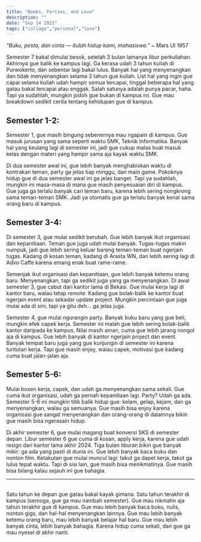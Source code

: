 ```yaml
---
title: "Books, Parties, and Love"
description: ""
date: "Sep 14 2025"
tags: ["collage","personal","love"]
---
```

*“Buku, pesta, dan cinta — itulah hidup kami, mahasiswa.”* ~ Mars UI 1957

Semester 7 bakal dimulai besok, setelah 3 bulan lamanya libur perkuliahan. Akhirnya gue balik ke kampus lagi. Ga kerasa udah 3 tahun kuliah di Purwokerto, dan sebentar lagi bakal lulus. Banyak hal yang menyenangkan dan tidak menyenangkan selama 3 tahun gue kuliah. List hal yang ingin gue capai selama kuliah udah hampir semua tercapai, tinggal beberapa hal yang gatau bakal tercapai atau enggak. Salah satunya adalah punya pacar, haha. Tapi ya sudahlah, mungkin jodoh gue bukan di kampus ini. Gue mau breakdown sedikit cerita tentang kehidupan gue di kampus.

## Semester 1-2:
Semester 1, gue masih bingung sebenernya mau ngapain di kampus. Gue masuk jurusan yang sama seperti waktu SMK, Teknik Informatika. Banyak hal yang keulang lagi di semester ini, jadi gue cukup malas buat masuk kelas dengan materi yang hampir sama aja kayak waktu SMK.

Di dua semester awal ini, gue lebih banyak menghabiskan waktu di kontrakan teman, party ga jelas tiap minggu, dan main game. Pokoknya hidup gue di dua semester awal ini ga jelas banget. Tapi ya sudahlah, mungkin ini masa-masa di mana gue masih penyesuaian diri di kampus. Gue juga ga terlalu banyak cari teman baru, karena lebih sering nongkrong sama teman-teman SMK. Jadi ya otomatis gue ga terlalu banyak kenal sama orang baru di kampus.

## Semester 3-4:
Di semester 3, gue mulai sedikit berubah. Gue lebih banyak ikut organisasi dan kepanitiaan. Teman gue juga udah mulai banyak. Tugas-tugas makin numpuk, jadi gue lebih sering keluar bareng teman-teman buat ngerjain tugas. Kadang di kosan teman, kadang di Arasta WN, dan lebih sering lagi di Advo Caffe karena emang enak buat rame-rame.

Semenjak ikut organisasi dan kepanitiaan, gue lebih banyak ketemu orang baru. Menyenangkan, tapi ga sedikit juga yang ga menyenangkan. Di awal semester 3, gue cabut dari kantor lama di Bekasi. Gue mulai kerja lagi di kantor baru, walau tetap remote. Kadang gue bolak-balik ke kantor buat ngerjain event atau sekadar update project. Mungkin percintaan gue juga mulai ada di sini, tapi ya gitu deh… ga jelas juga.

Semester 4, gue mulai ngurangin party. Banyak buku baru yang gue beli, mungkin efek capek kerja. Semester ini malah gue lebih sering bolak-balik kantor daripada ke kampus. Nilai masih aman, cuma gue lebih jarang nongol aja di kampus. Gue lebih banyak di kantor ngerjain project dan event. Banyak tempat baru juga yang gue kunjungin di semester ini karena tuntutan kerja. Tapi gue masih enjoy, walau capek, motivasi gue kadang cuma buat jalan-jalan aja.

## Semester 5-6:
Mulai bosen kerja, capek, dan udah ga menyenangkan sama sekali. Gue cuma ikut organisasi, udah ga pernah kepanitiaan lagi. Party? Udah ga ada. Semester 5-6 ini mungkin titik balik hidup gue: kelam, gelap, kejam, dan ga menyenangkan, walau ga semuanya. Gue masih bisa enjoy karena organisasi gue sangat menyenangkan dan orang-orang di dalamnya bikin gue masih bisa ngerasain hidup.

Di akhir semester 6, gue mulai magang buat konversi SKS di semester depan. Libur semester 6 gue cuma di kosan, apply kerja, karena gue udah resign dari kantor lama akhir 2024. Tiga bulan liburan bikin gue banyak mikir: ga ada yang pasti di dunia ini. Gue lebih banyak baca buku dan nonton film. Ketakutan gue mulai muncul lagi: takut ga dapet kerja, takut ga lulus tepat waktu. Tapi di sisi lain, gue masih bisa menikmatinya. Gue masih bisa bilang kalau sejauh ini gue bahagia.

---
<br/>
Satu tahun ke depan gue gatau bakal kayak gimana. Satu tahun terakhir di kampus (semoga, gue ga mau nambah semester). Gue mau nikmatin aja tahun terakhir gue di kampus. Gue mau lebih banyak baca buku, nulis, nonton gigs, dan hal-hal menyenangkan lainnya. Gue mau lebih banyak ketemu orang baru, mau lebih banyak belajar hal baru. Gue mau lebih banyak cinta, lebih banyak bahagia. Karena hidup cuma sekali, dan gue ga mau nyesel di akhir nanti.
